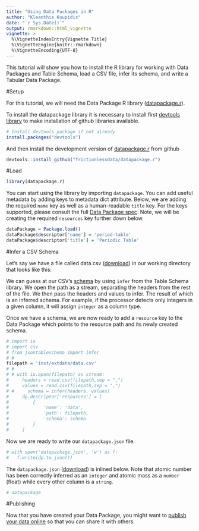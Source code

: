 ```yaml
---
title: "Using Data Packages in R"
author: "Kleanthis Koupidis"
date: "`r Sys.Date()`"
output: rmarkdown::html_vignette
vignette: >
  %\VignetteIndexEntry{Vignette Title}
  %\VignetteEngine{knitr::rmarkdown}
  %\VignetteEncoding{UTF-8}
---
```


This tutorial will show you how to install the R library for working with Data Packages and Table Schema, load a CSV file, infer its schema, and write a Tabular Data Package.


#Setup

For this tutorial, we will need the Data Package R library ([datapackage.r](https://github.com/frictionlessdata/datapackage-r)).

To install the datapackage library it is necessary to install first [devtools library](https://cran.r-project.org/package=devtools) to make installation of github libraries available.

```r
# Install devtools package if not already
install.packages("devtools")
```

And then install the development version of [datapackage.r](https://github.com/frictionlessdata/datapackage-r) from github

```r
devtools::install_github("frictionlessdata/datapackage.r")
```

#Load

```r
library(datapackage.r)
```

You can start using the library by importing `datapackage`. You can add useful metadata by adding keys to metadata dict attribute. Below, we are adding the required `name` key as well as a human-readable `title` key. For the keys supported, please consult the full [Data Package spec](https://frictionlessdata.io/specs/data-package/#metadata). Note, we will be creating the required `resources` key further down below.

```r
dataPackage = Package.load()
dataPackage$descriptor['name'] = 'period-table'
dataPackage$descriptor['title'] = 'Periodic Table'
```

#Infer a CSV Schema

Let's say we have a file called data.csv ([download](https://github.com/frictionlessdata/example-data-packages/blob/master/periodic-table/data.csv)) in our working directory that looks like this:

We can guess at our CSV's [schema](https://frictionlessdata.io/guides/table-schema/) by using `infer` from the Table Schema library. We open the path as a stream, separating the headers from the rest of the file. We then pass the headers and values to infer. The result of which is an inferred schema. For example, if the processor detects only integers in a given column, it will assign `integer` as a column type.

Once we have a schema, we are now ready to add a `resource` key to the Data Package which points to the resource path and its newly created schema.

```r
# import io
# import csv
# from jsontableschema import infer
# # 
filepath = 'inst/extdata/data.csv'
# # 
# # with io.open(filepath) as stream:
#     headers = read.csv(filepath,sep = ",")
#     values = read.csv(filepath,sep = ",")
# #     schema = infer(headers, values)
#     dp.descriptor['resources'] = [
#         {
#             'name': 'data',
#             'path': filepath,
#             'schema': schema
#         }
#     ]
```

Now we are ready to write our `datapackage.json` file.

```r
# with open('datapackage.json', 'w') as f:
#   f.write(dp.to_json())
```

The `datapackage.json` ([download](https://github.com/frictionlessdata/example-data-packages/blob/master/periodic-table/datapackage.json)) is inlined below. Note that atomic number has been correctly inferred as an `integer` and atomic mass as a `number` (float) while every other column is a `string`.
```r
# datapackage
```

#Publishing

Now that you have created your Data Package, you might want to [publish your data online](https://frictionlessdata.io/guides/publish-online/) so that you can share it with others.